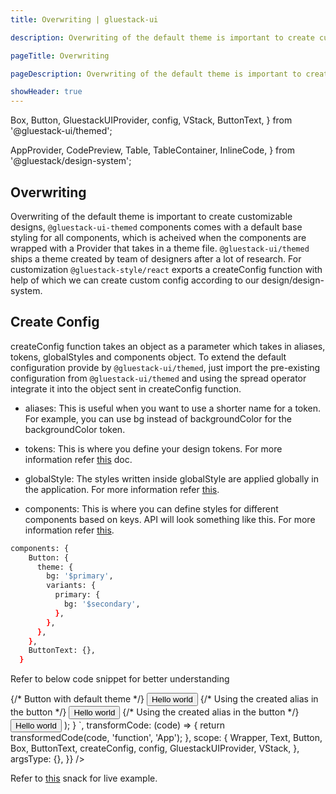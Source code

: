 ```yaml
---
title: Overwriting | gluestack-ui

description: Overwriting of the default theme is important to create customizable designs, in this guide we will learn various overwriting techniques.

pageTitle: Overwriting

pageDescription: Overwriting of the default theme is important to create customizable designs, in this guide we will learn various overwriting techniques.

showHeader: true
---
```


  Box,
  Button,
  GluestackUIProvider,
  config,
  VStack,
  ButtonText,
} from '@gluestack-ui/themed';

  AppProvider,
  CodePreview,
  Table,
  TableContainer,
  InlineCode,
} from '@gluestack/design-system';

<Meta title="Customize and Style/Overwriting" />

## Overwriting

Overwriting of the default theme is important to create customizable designs, `@gluestack-ui-themed` components comes with a default base styling for all components, which is acheived when the components are wrapped with a Provider that takes in a theme file. `@gluestack-ui/themed` ships a theme created by team of designers after a lot of research. For customization `@gluestack-style/react` exports a createConfig function with help of which we can create custom config according to our design/design-system.

## Create Config

createConfig function takes an object as a parameter which takes in aliases, tokens, globalStyles and components object. To extend the default configuration provide by `@gluestack-ui/themed`, just import the pre-existing configuration from `@gluestack-ui/themed` and using the spread operator integrate it into the object sent in createConfig function.

- aliases: This is useful when you want to use a shorter name for a token. For example, you can use bg instead of backgroundColor for the backgroundColor token.

- tokens: This is where you define your design tokens. For more information refer [this](https://style.gluestack.io/docs/configuration/theme-tokens) doc.

- globalStyle: The styles written inside globalStyle are applied globally in the application. For more information refer [this](https://style.gluestack.io/docs/configuration/global-style).

- components: This is where you can define styles for different components based on keys. API will look something like this. For more information refer [this](https://style.gluestack.io/docs/configuration/customizing-components).

```bash
components: {
    Button: {
      theme: {
        bg: '$primary',
        variants: {
          primary: {
            bg: '$secondary',
          },
        },
      },
    },
    ButtonText: {},
  }
```

Refer to below code snippet for better understanding

<AppProvider>
  <CodePreview
    showComponentRenderer={true}
    showArgsController={false}
    metaData={{
      code: `
     function App(){
      {/* Creating own theme using createConfig function */}
  const themeConfig = createConfig({
    ...config.theme,
    aliases: {
      ...config.theme.aliases,
      newbg: 'backgroundColor',
    },
    tokens: {
      ...config.theme.tokens,
      colors: {
        ...config.theme.tokens.colors,
        secondary: 'green',
      },
    },
    components: {
      Button: {
        // write same component name which is passed in styled
        theme: {
          bg: '$primary500',
          variants: {
            variant: {
              secondary: {
                bg: '$secondary500',
              },
            },
          },
        },
        componentConfig: {
          descendantStyle: ['_text'],
        },
      },
    },
  });
    return (
<GluestackUIProvider config={themeConfig}>
  <VStack
          justifyContent="center"
          alignItems="center"
          height="100%"
          space="md">
          {/* Button with default theme */}
          <Button>
            <ButtonText>Hello world</ButtonText>
          </Button>
          {/* Using the created alias in the button */}
          <Button newbg="$red900">
            <ButtonText>Hello world</ButtonText>
          </Button>
          {/* Using the created alias in the button */}
          <Button bg="$secondary">
            <ButtonText>Hello world</ButtonText>
          </Button>
        </VStack>
        </GluestackUIProvider>
);
}
`,
      transformCode: (code) => {
        return transformedCode(code, 'function', 'App');
      },
      scope: {
        Wrapper,
        Text,
        Button,
        Box,
        ButtonText,
        createConfig,
        config,
        GluestackUIProvider,
        VStack,
      },
      argsType: {},
    }}
  />
</AppProvider>

<br />

Refer to [this](https://snack.expo.dev/@gluestack/createconfig) snack for live example.
